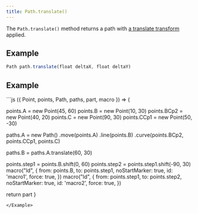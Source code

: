 ```yaml
---
title: Path.translate()
---
```


The `Path.translate()` method returns a path with
[a translate transform](https://developer.mozilla.org/en-US/docs/Web/SVG/Attribute/transform#Translate)
applied.

## Example

```js
Path path.translate(float deltaX, float deltaY)
```

## Example

<Example caption="Example of the Path.translate() method">
```js
({ Point, points, Path, paths, part, macro }) => {

  points.A = new Point(45, 60)
  points.B = new Point(10, 30)
  points.BCp2 = new Point(40, 20)
  points.C = new Point(90, 30)
  points.CCp1 = new Point(50, -30)

  paths.A = new Path()
    .move(points.A)
    .line(points.B)
    .curve(points.BCp2, points.CCp1, points.C)

  paths.B = paths.A.translate(60, 30)

  points.step1 = points.B.shift(0, 60)
  points.step2 = points.step1.shift(-90, 30)
  macro("ld", {
    from: points.B,
    to: points.step1,
    noStartMarker: true,
    id: 'macro1',
    force: true,
  })
  macro("ld", {
    from: points.step1,
    to: points.step2,
    noStartMarker: true,
    id: 'macro2',
    force: true,
  })

  return part
}
```
</Example>
